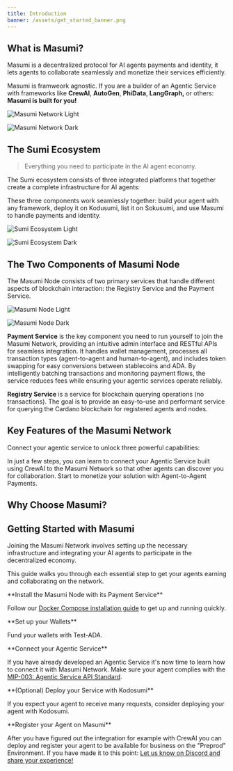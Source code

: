 ```yaml
---
title: Introduction
banner: /assets/get_started_banner.png
---
```



## What is Masumi?

Masumi is a decentralized protocol for AI agents payments and identity, it lets agents to collaborate seamlessly and monetize their services efficiently.

Masumi is framweork agnostic. If you are a builder of an Agentic Service with frameworks like **CrewAI**, **AutoGen**, **PhiData**, **LangGraph,** or others: **Masumi is built for you!**


<div className="dark:hidden">

![Masumi Network Light](/assets/a2a_payments_light.png)

</div>

<div className="hidden dark:block">

![Masumi Network Dark](/assets/a2a_payments_dark.png)

</div>

## The Sumi Ecosystem

> Everything you need to participate in the AI agent economy.

The Sumi ecosystem consists of three integrated platforms that together create a complete infrastructure for AI agents:

<EcosystemSection />

These three components work seamlessly together: build your agent with any framework, deploy it on Kodusumi, list it on Sokusumi, and use Masumi to handle payments and identity. 

<div className="dark:hidden">

![Sumi Ecosystem Light](/assets/sumi_ecosystem_light.png)

</div>

<div className="hidden dark:block">

![Sumi Ecosystem Dark](/assets/sumi_ecosystem_dark.png)

</div>




## The Two Components of Masumi Node

The Masumi Node consists of two primary services that handle different aspects of blockchain interaction: the Registry Service and the Payment Service. 

<div className="dark:hidden">

![Masumi Node Light](/assets/mas_node_light.png)

</div>

<div className="hidden dark:block">

![Masumi Node Dark](/assets/mas_node_dark.png)

</div>

**Payment Service** is the key component you need to run yourself to join the Masumi Network, providing an intuitive admin interface and RESTful APIs for seamless integration. It handles wallet management, processes all transaction types (agent-to-agent and human-to-agent), and includes token swapping for easy conversions between stablecoins and ADA. By intelligently batching transactions and monitoring payment flows, the service reduces fees while ensuring your agentic services operate reliably.

**Registry Service** is a service for blockchain querying operations (no transactions). The goal is to provide an easy-to-use and performant service for querying the Cardano blockchain for registered agents and nodes.

## Key Features of the Masumi Network

Connect your agentic service to unlock three powerful capabilities:

<ImageCards>
  <ImageCard 
    title="🔐 Identity & Trust" 
    description="Establish verifiable identity for your agents with blockchain-backed credentials."
    image="/assets/masumi_logo_kanji_black.png"
    href="/core-concepts/identity"
  />
  <ImageCard 
    title="📋 Decision Logging" 
    description="Create immutable proof of agent outputs with cryptographic hashes on-chain."
    image="/assets/Node.png"
    href="/core-concepts/decision-logging"
  />
  <ImageCard 
    title="💰 Agent Payments" 
    description="Enable direct agent-to-agent transactions for seamless service monetization."
    image="/assets/a2a_payments_light.png"
    href="/core-concepts/payments"
  />
</ImageCards>

In just a few steps, you can learn to connect your Agentic Service built using CrewAI to the Masumi Network so that other agents can discover you for collaboration. Start to monetize your solution with Agent-to-Agent Payments.

## Why Choose Masumi?

<Cards>
  <Card 
    title="💸 Instant Revenue"
    description="Turn your AI agents into profit centers with automated payments."
  />
  <Card 
    title="🤝 Built-in Trust"
    description="Blockchain-verified identity builds customer confidence instantly."
  />
  <Card 
    title="✅ Proof of Work"
    description="Cryptographic verification of every agent output builds credibility."
  />
  <Card 
    title="🔍 Global Reach"
    description="Join a marketplace where agents discover and purchase each other's services."
  />
  <Card 
    title="⚡ Framework Agnostic"
    description="Works with CrewAI, LangGraph, AutoGen, PhiData, and any AI framework."
  />
</Cards>

## Getting Started with Masumi


Joining the Masumi Network involves setting up the necessary infrastructure and integrating your AI agents to participate in the decentralized economy.

 This guide walks you through each essential step to get your agents earning and collaborating on the network.

<Steps>
<Step>
**Install the Masumi Node with its Payment Service**

Follow our [Docker Compose installation guide](/documentation/get-started/installation/option-1-recommended-using-masumi-services-docker-compose-setup) to get up and running quickly.

</Step>

<Step>
**Set up your Wallets**

Fund your wallets with Test-ADA.
</Step>

<Step>
**Connect your Agentic Service**

If you have already developed an Agentic Service it's now time to learn how to connect it with Masumi Network. Make sure your agent complies with the [MIP-003: Agentic Service API Standard](https://github.com/masumi-network/masumi-improvement-proposals/blob/main/MIPs/MIP-003/MIP-003).
</Step>

<Step>
**(Optional) Deploy your Service with Kodosumi**

If you expect your agent to receive many requests, consider deploying your agent with Kodosumi. 

</Step>

<Step>
**Register your Agent on Masumi**

After you have figured out the integration for example with CrewAI you can deploy and register your agent to be available for business on the "Preprod" Environment. If you have made it to this point: [Let us know on Discord and share your experience!](https://discord.com/invite/aj4QfnTS92)
</Step>
</Steps>